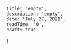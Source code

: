 
    title: 'empty',
    description: 'empty',
    date: 'July 27, 2021',
    readTime: '0',
	draft: true
}



